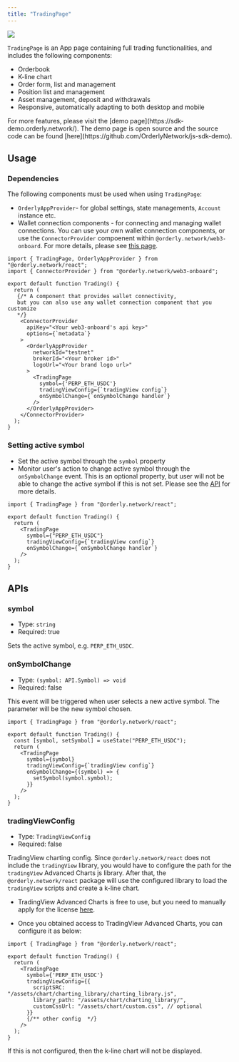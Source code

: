 ```yaml
---
title: "TradingPage"
---
```


![](/sdks/react/images/trading-page.webp)

`TradingPage` is an App page containing full trading functionalities, and includes the following components:

- Orderbook
- K-line chart
- Order form, list and management
- Position list and management
- Asset management, deposit and withdrawals
- Responsive, automatically adapting to both desktop and mobile

<Info>
  For more features, please visit the [demo page](https://sdk-demo.orderly.network/). The demo page
  is open source and the source code can be found
  [here](https://github.com/OrderlyNetwork/js-sdk-demo).
</Info>

## Usage

### Dependencies

The following components must be used when using `TradingPage`:

- `OrderlyAppProvider`- for global settings, state managements, `Account` instance etc.
- Wallet connection components - for connecting and managing wallet connections. You can use your own wallet connection components, or use the `ConnectorProvider` compoenent within `@orderly.network/web3-onboard`. For more details, please see [this page](/sdks/react/wallet).

```tsx
import { TradingPage, OrderlyAppProvider } from "@orderly.network/react";
import { ConnectorProvider } from "@orderly.network/web3-onboard";

export default function Trading() {
  return (
   {/* A component that provides wallet connectivity,
   but you can also use any wallet connection component that you customize
   */}
    <ConnectorProvider
      apiKey="<Your web3-onboard's api key>"
      options={`metadata`}
    >
      <OrderlyAppProvider
        networkId="testnet"
        brokerId="<Your broker id>"
        logoUrl="<Your brand logo url>"
      >
        <TradingPage
          symbol={'PERP_ETH_USDC'}
          tradingViewConfig={`tradingView config`}
          onSymbolChange={`onSymbolChange handler`}
        />
      </OrderlyAppProvider>
    </ConnectorProvider>
  );
}
```

### Setting active symbol

- Set the active symbol through the `symbol` property
- Monitor user's action to change active symbol through the `onSymbolChange` event. This is an optional property, but user will not be able to change the active symbol if this is not set. Please see the [API](#onsymbolchange) for more details.

```tsx
import { TradingPage } from "@orderly.network/react";

export default function Trading() {
  return (
    <TradingPage
      symbol={"PERP_ETH_USDC"}
      tradingViewConfig={`tradingView config`}
      onSymbolChange={`onSymbolChange handler`}
    />
  );
}
```

## APIs

### symbol

- Type: `string`
- Required: true

Sets the active symbol, e.g. `PERP_ETH_USDC`.

### onSymbolChange

- Type: `(symbol: API.Symbol) => void`
- Required: false

This event will be triggered when user selects a new active symbol. The parameter will be the new symbol chosen.

```tsx
import { TradingPage } from "@orderly.network/react";

export default function Trading() {
  const [symbol, setSymbol] = useState("PERP_ETH_USDC");
  return (
    <TradingPage
      symbol={symbol}
      tradingViewConfig={`tradingView config`}
      onSymbolChange={(symbol) => {
        setSymbol(symbol.symbol);
      }}
    />
  );
}
```

### tradingViewConfig

- Type: `TradingViewConfig`
- Required: false

TradingView charting config. Since `@orderly.network/react` does not include the `tradingView` library, you would have to configure the path for the `tradingView` Advanced Charts js library. After that, the `@orderly.network/react` package will use the configured library to load the `tradingView` scripts and create a k-line chart.

- TradingView Advanced Charts is free to use, but you need to manually apply for the license [here](https://www.tradingview.com/advanced-charts/).

- Once you obtained access to TradingView Advanced Charts, you can configure it as below:

```tsx
import { TradingPage } from "@orderly.network/react";

export default function Trading() {
  return (
    <TradingPage
      symbol={'PERP_ETH_USDC'}
      tradingViewConfig={{
        scriptSRC: "/assets/chart/charting_library/charting_library.js",
        library_path: "/assets/chart/charting_library/",
        customCssUrl: "/assets/chart/custom.css", // optional
      }}
      {/** other config  */}
    />
  );
}
```

<Warning>If this is not configured, then the k-line chart will not be displayed.</Warning>
